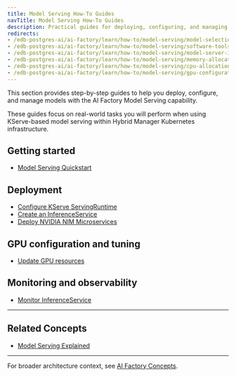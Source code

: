 ```yaml
---
title: Model Serving How-To Guides
navTitle: Model Serving How-To Guides
description: Practical guides for deploying, configuring, and managing model serving in AI Factory using KServe.
redirects:
- /edb-postgres-ai/ai-factory/learn/how-to/model-serving/model-selection
- /edb-postgres-ai/ai-factory/learn/how-to/model-serving/software-tools-entitlement
- /edb-postgres-ai/ai-factory/learn/how-to/model-serving/model-server-instance
- /edb-postgres-ai/ai-factory/learn/how-to/model-serving/memory-allocation
- /edb-postgres-ai/ai-factory/learn/how-to/model-serving/cpu-allocation
- /edb-postgres-ai/ai-factory/learn/how-to/model-serving/gpu-configuration-and-tuning
---
```


This section provides step-by-step guides to help you deploy, configure, and manage models with the AI Factory Model Serving capability.

These guides focus on real-world tasks you will perform when using KServe-based model serving within Hybrid Manager Kubernetes infrastructure.

## Getting started

-   [Model Serving Quickstart](/edb-postgres-ai/ai-factory/pipeline/models/getting-started)

## Deployment

-   [Configure KServe ServingRuntime](./configure-servingruntime)
-   [Create an InferenceService](./create-inferenceservice)
-   [Deploy NVIDIA NIM Microservices ](./deploy-nim-container)

## GPU configuration and tuning

-   [Update GPU resources](./update-gpu-resources)

## Monitoring and observability

-   [Monitor InferenceService](./monitor-inferenceservice)

* * *

## Related Concepts

-   [Model Serving Explained](/edb-postgres-ai/ai-factory/learn/explained/model-serving-explained)

* * *

For broader architecture context, see [AI Factory Concepts](/edb-postgres-ai/ai-factory/learn/explained/ai-factory-concepts#model-serving-and-inference).
